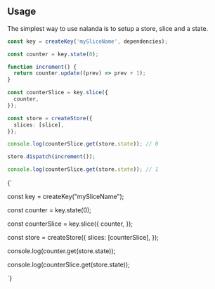 
## Usage

The simplest way to use nalanda is to setup a store, slice and a state.

```typescript
const key = createKey('mySliceName', dependencies);

const counter = key.state(0);

function increment() {
  return counter.update((prev) => prev + 1);
}

const counterSlice = key.slice({
  counter,
});

const store = createStore({
  slices: [slice],
});

console.log(counterSlice.get(store.state)); // 0

store.dispatch(increment());

console.log(counterSlice.get(store.state)); // 1
```

<CodeBlockVanilla>
{`

const key = createKey("mySliceName");

const counter = key.state(0);

const counterSlice = key.slice({
  counter,
});

const store = createStore({
  slices: [counterSlice],
});

console.log(counter.get(store.state));

console.log(counterSlice.get(store.state));

`}

</CodeBlockVanilla>
